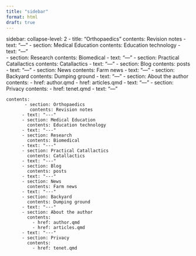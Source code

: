 ```yaml
---
title: "sidebar"
format: html
draft: true
---
```


sidebar: collapse-level: 2 - title: "Orthopaedics" contents: Revision notes - text: "---" - section: Medical Education contents: Education technology - text: "---"\
- section: Research contents: Biomedical - text: "---" - section: Practical Catallactics contents: Catallactics - text: "---" - section: Blog contents: posts - text: "---" - section: News contents: Farm news - text: "---" - section: Backyard contents: Dumping ground - text: "---" - section: About the author contents: - href: author.qmd - href: articles.qmd - text: "---" - section: Privacy contents: - href: tenet.qmd - text: "---"

```         
contents: 
       - section: Orthopaedics
         contents: Revision notes
      - text: "---"
      - section: Medical Education
        contents: Education technology
      - text: "---"  
      - section: Research
        contents: Biomedical
      - text: "---"
      - section: Practical Catallactics
        contents: Catallactics
      - text: "---"
      - section: Blog
        contents: posts
      - text: "---"
      - section: News
        contents: Farm news
      - text: "---"
      - section: Backyard
        contents: Dumping ground
      - text: "---"
      - section: About the author
        contents: 
          - href: author.qmd
          - href: articles.qmd
      - text: "---"
      - section: Privacy
        contents:
          - href: tenet.qmd
```
